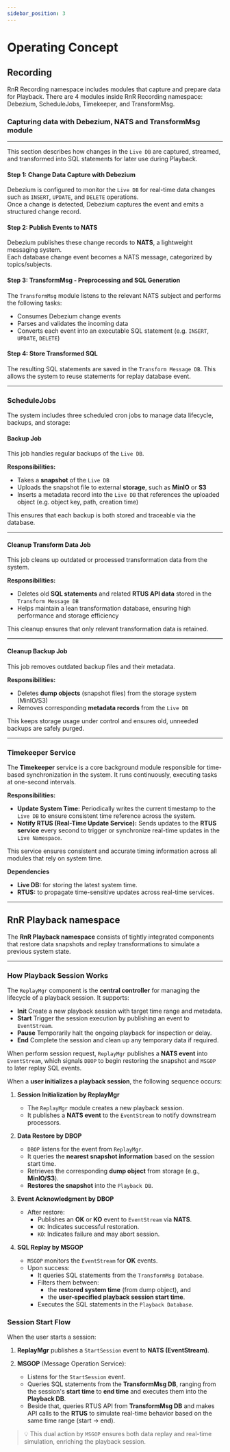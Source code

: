 ```yaml
---
sidebar_position: 3
---
```

# Operating Concept

## Recording

RnR Recording namespace includes modules that capture and prepare data for Playback.
There are 4 modules inside RnR Recording namespace: Debezium, ScheduleJobs, Timekeeper, and TransformMsg.

### Capturing data with Debezium, NATS and TransformMsg module
---
This section describes how changes in the `Live DB` are captured, streamed, and transformed into SQL statements for later use during Playback.

#### Step 1: Change Data Capture with Debezium

Debezium is configured to monitor the `Live DB` for real-time data changes such as `INSERT`, `UPDATE`, and `DELETE` operations.  
Once a change is detected, Debezium captures the event and emits a structured change record.

#### Step 2: Publish Events to NATS

Debezium publishes these change records to **NATS**, a lightweight messaging system.  
Each database change event becomes a NATS message, categorized by topics/subjects.

#### Step 3: TransformMsg - Preprocessing and SQL Generation

The `TransformMsg` module listens to the relevant NATS subject and performs the following tasks:

- Consumes Debezium change events
- Parses and validates the incoming data
- Converts each event into an executable SQL statement (e.g. `INSERT`, `UPDATE`, `DELETE`)

#### Step 4: Store Transformed SQL

The resulting SQL statements are saved in the `Transform Message DB`. This allows the system to reuse statements for replay database event.

---
### ScheduleJobs

The system includes three scheduled cron jobs to manage data lifecycle, backups, and storage:

#### Backup Job

This job handles regular backups of the `Live DB`.

**Responsibilities:**
- Takes a **snapshot** of the `Live DB`
- Uploads the snapshot file to external **storage**, such as **MinIO** or **S3**
- Inserts a metadata record into the `Live DB` that references the uploaded object (e.g. object key, path, creation time)

This ensures that each backup is both stored and traceable via the database.

---

#### Cleanup Transform Data Job

This job cleans up outdated or processed transformation data from the system.

**Responsibilities:**
- Deletes old **SQL statements** and related **RTUS API data** stored in the `Transform Message DB`
- Helps maintain a lean transformation database, ensuring high performance and storage efficiency

This cleanup ensures that only relevant transformation data is retained.

---

#### Cleanup Backup Job

This job removes outdated backup files and their metadata.

**Responsibilities:**
- Deletes **dump objects** (snapshot files) from the storage system (MinIO/S3)
- Removes corresponding **metadata records** from the `Live DB`

This keeps storage usage under control and ensures old, unneeded backups are safely purged.

---

### Timekeeper Service

The **Timekeeper** service is a core background module responsible for time-based synchronization in the system. It runs continuously, executing tasks at one-second intervals.

**Responsibilities:**
- **Update System Time:** Periodically writes the current timestamp to the `Live DB` to ensure consistent time reference across the system.
- **Notify RTUS (Real-Time Update Service):** Sends updates to the **RTUS service** every second to trigger or synchronize real-time updates in the `Live Namespace`.

This service ensures consistent and accurate timing information across all modules that rely on system time.

**Dependencies**
- **Live DB:** for storing the latest system time.
- **RTUS:** to propagate time-sensitive updates across real-time services.

---

## RnR Playback namespace

The **RnR Playback namespace** consists of tightly integrated components that restore data snapshots and replay transformations to simulate a previous system state.

---

### How Playback Session Works

The `ReplayMgr` component is the **central controller** for managing the lifecycle of a playback session. It supports:

- **Init** Create a new playback session with target time range and metadata.
- **Start** Trigger the session execution by publishing an event to `EventStream`.
- **Pause** Temporarily halt the ongoing playback for inspection or delay.
- **End** Complete the session and clean up any temporary data if required.

When perform session request, `ReplayMgr` publishes a **NATS event** into `EventStream`, which signals `DBOP` to begin restoring the snapshot and `MSGOP` to later replay SQL events.

When a **user initializes a playback session**, the following sequence occurs:

1. **Session Initialization by ReplayMgr**
   - The `ReplayMgr` module creates a new playback session.
   - It publishes a **NATS event** to the `EventStream` to notify downstream processors.

2. **Data Restore by DBOP**
   - `DBOP` listens for the event from `ReplayMgr`.
   - It queries the **nearest snapshot information** based on the session start time.
   - Retrieves the corresponding **dump object** from storage (e.g., **MinIO/S3**).
   - **Restores the snapshot** into the `Playback DB`.

3. **Event Acknowledgment by DBOP**
   - After restore:
     - Publishes an **OK** or **KO** event to `EventStream` via **NATS**.
     - `OK`: Indicates successful restoration.
     - `KO`: Indicates failure and may abort session.

4. **SQL Replay by MSGOP**
   - `MSGOP` monitors the `EventStream` for **OK** events.
   - Upon success:
     - It queries SQL statements from the `TransformMsg Database`.
     - Filters them between:
       - the **restored system time** (from dump object), and
       - the **user-specified playback session start time**.
     - Executes the SQL statements in the `Playback Database`.


### Session Start Flow

When the user starts a session:

1. **ReplayMgr** publishes a `StartSession` event to **NATS (EventStream)**.

2. **MSGOP** (Message Operation Service):
   - Listens for the `StartSession` event.
   - Queries SQL statements from the **TransformMsg DB**, ranging from the session's **start time** to **end time** and executes them into the **Playback DB**.
   - Beside that, queries RTUS API from **TransformMsg DB** and makes API calls to the **RTUS** to simulate real-time behavior based on the same time range (start → end).


> 💡 This dual action by `MSGOP` ensures both data replay and real-time simulation, enriching the playback session.
